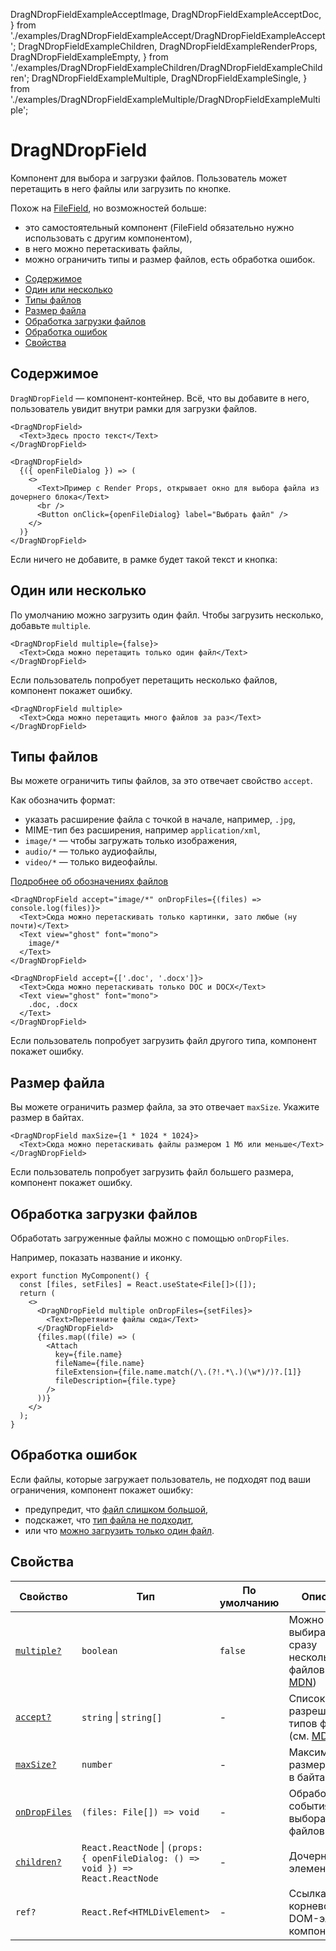   DragNDropFieldExampleAcceptImage,
  DragNDropFieldExampleAcceptDoc,
} from './examples/DragNDropFieldExampleAccept/DragNDropFieldExampleAccept';
  DragNDropFieldExampleChildren,
  DragNDropFieldExampleRenderProps,
  DragNDropFieldExampleEmpty,
} from './examples/DragNDropFieldExampleChildren/DragNDropFieldExampleChildren';
  DragNDropFieldExampleMultiple,
  DragNDropFieldExampleSingle,
} from './examples/DragNDropFieldExampleMultiple/DragNDropFieldExampleMultiple';

# DragNDropField

Компонент для выбора и загрузки файлов. Пользователь может перетащить в него файлы или загрузить по кнопке.

Похож на [FileField](#/?path=/docs/components-filefield--playground), но возможностей больше:

- это самостоятельный компонент (FileField обязательно нужно использовать с другим компонентом),
- в него можно перетаскивать файлы,
- можно ограничить типы и размер файлов, есть обработка ошибок.

<DragNDropFieldExampleEmpty />

- [Содержимое](#содержимое)
- [Один или несколько](#один-или-несколько)
- [Типы файлов](#типы-файлов)
- [Размер файла](#размер-файла)
- [Обработка загрузки файлов](#обработка-загрузки-файлов)
- [Обработка ошибок](#обработка-ошибок)
- [Свойства](#свойства)

## Содержимое

`DragNDropField` — компонент-контейнер. Всё, что вы добавите в него,
пользователь увидит внутри рамки для загрузки файлов.

<DragNDropFieldExampleChildren />

```tsx
<DragNDropField>
  <Text>Здесь просто текст</Text>
</DragNDropField>
```

<DragNDropFieldExampleRenderProps />

```tsx
<DragNDropField>
  {({ openFileDialog }) => (
    <>
      <Text>Пример с Render Props, открывает окно для выбора файла из дочернего блока</Text>
      <br />
      <Button onClick={openFileDialog} label="Выбрать файл" />
    </>
  )}
</DragNDropField>
```

Если ничего не добавите, в рамке будет такой текст и кнопка:

<DragNDropFieldExampleEmpty />

## Один или несколько

По умолчанию можно загрузить один файл. Чтобы загрузить несколько, добавьте `multiple`.

<DragNDropFieldExampleSingle />

```tsx
<DragNDropField multiple={false}>
  <Text>Сюда можно перетащить только один файл</Text>
</DragNDropField>
```

Если пользователь попробует перетащить несколько файлов, компонент покажет ошибку.

<DragNDropFieldExampleMultiple />

```tsx
<DragNDropField multiple>
  <Text>Сюда можно перетащить много файлов за раз</Text>
</DragNDropField>
```

## Типы файлов

Вы можете ограничить типы файлов, за это отвечает свойство `accept`.

Как обозначить формат:

- указать расширение файла с точкой в начале, например, `.jpg`,
- MIME-тип без расширения, например `application/xml`,
- `image/*` — чтобы загружать только изображения,
- `audio/*` — только аудиофайлы,
- `video/*` — только видеофайлы.

[Подробнее об обозначениях файлов](https://developer.mozilla.org/en-US/docs/Web/HTML/Element/input/file#unique_file_type_specifiers)

<DragNDropFieldExampleAcceptImage />

```tsx
<DragNDropField accept="image/*" onDropFiles={(files) => console.log(files)}>
  <Text>Сюда можно перетаскивать только картинки, зато любые (ну почти)</Text>
  <Text view="ghost" font="mono">
    image/*
  </Text>
</DragNDropField>
```

<DragNDropFieldExampleAcceptDoc />

```tsx
<DragNDropField accept={['.doc', '.docx']}>
  <Text>Сюда можно перетаскивать только DOC и DOCX</Text>
  <Text view="ghost" font="mono">
    .doc, .docx
  </Text>
</DragNDropField>
```

Если пользователь попробует загрузить файл другого типа, компонент покажет ошибку.

## Размер файла

Вы можете ограничить размер файла, за это отвечает `maxSize`. Укажите размер в байтах.

<DragNDropFieldExampleMaxSize />

```tsx
<DragNDropField maxSize={1 * 1024 * 1024}>
  <Text>Сюда можно перетаскивать файлы размером 1 Мб или меньше</Text>
</DragNDropField>
```

Если пользователь попробует загрузить файл большего размера, компонент покажет ошибку.

## Обработка загрузки файлов

Обработать загруженные файлы можно с помощью `onDropFiles`.

Например, показать название и иконку.

<DragNDropFieldExampleOnDropFiles />

```tsx
export function MyComponent() {
  const [files, setFiles] = React.useState<File[]>([]);
  return (
    <>
      <DragNDropField multiple onDropFiles={setFiles}>
        <Text>Перетяните файлы сюда</Text>
      </DragNDropField>
      {files.map((file) => (
        <Attach
          key={file.name}
          fileName={file.name}
          fileExtension={file.name.match(/\.(?!.*\.)(\w*)/)?.[1]}
          fileDescription={file.type}
        />
      ))}
    </>
  );
}
```

## Обработка ошибок

Если файлы, которые загружает пользователь, не подходят под ваши ограничения, компонент покажет ошибку:

- предупредит, что [файл слишком большой](#размер-файла),
- подскажет, что [тип файла не подходит](#типы-файлов),
- или что [можно загрузить только один файл](#один-или-несколько).

## Свойства

| Свойство                                    | Тип                                                                                   | По умолчанию | Описание                                                                                                                                      |
| ------------------------------------------- | ------------------------------------------------------------------------------------- | ------------ | --------------------------------------------------------------------------------------------------------------------------------------------- |
| [`multiple?`](#один-или-несколько)          | `boolean`                                                                             | `false`      | Можно ли выбирать сразу несколько файлов (см. [MDN](https://developer.mozilla.org/en-US/docs/Web/HTML/Element/input/file#attr-multiple))      |
| [`accept?`](#типы-файлов)                   | `string` &#124; `string[]`                                                            | -            | Список разрешённых типов файлов (см. [MDN](https://developer.mozilla.org/en-US/docs/Web/HTML/Element/input/file#unique_file_type_specifiers)) |
| [`maxSize?`](#размер-файла)                 | `number`                                                                              | -            | Максимальный размер файла в байтах                                                                                                            |
| [`onDropFiles`](#обработка-загрузки-файлов) | `(files: File[]) => void`                                                             | -            | Обработчик события выбора файлов                                                                                                              |
| [`children?`](#содержимое)                  | `React.ReactNode` &#124; `(props: { openFileDialog: () => void }) => React.ReactNode` | -            | Дочерние элементы                                                                                                                             |
| `ref?`                                      | `React.Ref<HTMLDivElement>`                                                           | -            | Ссылка на корневой DOM-элемент компонента                                                                                                     |
